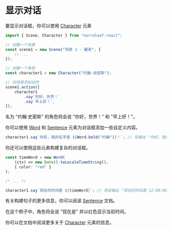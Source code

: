 # 显示对话

要显示对话框，你可以使用 [Character](../core/elements/character) 元素 

```typescript
import { Scene, Character } from "narraleaf-react";
```

```typescript
// 创建一个场景
const scene1 = new Scene("场景 1 - 醒来", {
    // ...
});

// 创建一个角色
const character1 = new Character("约翰·史密斯");

// 向场景添加动作
scene1.action([
    character1
        .say`你好，世界！`
        .say`早上好！`,
]);
```

名为 "约翰·史密斯" 的角色将会说 "你好，世界！" 和 "早上好！"。

你可以使用 [Word](../core/elements/word) 和 [Sentence](../core/elements/sentence) 元素为对话框添加一些自定义内容。

```typescript
character1.say`你好，我的名字是 ${Word.bold("约翰")}！`; // 将输出 "你好，我的名字是 约翰！" 并且 "约翰" 以粗体显示
```

你还可以使用这些元素构建复杂的对话框。

```typescript
const timeWord = new Word(
    (ctx) => new Date().toLocaleTimeString(),
    { color: "red" }
);

/* ... */

character1.say`现在的时间是 ${timeWord}`; // 将会输出 "现在的时间是 12:00:00 PM" 并且 "12:00:00 PM" 以红色显示
```

有关构建句子的更多信息，你可以阅读 [Sentence](../core/elements/sentence) 文档。

在这个例子中，角色将会说 "现在是" 并以红色显示当前时间。

你可以在文档中阅读更多关于 [Character](../core/elements/character) 元素的信息。
